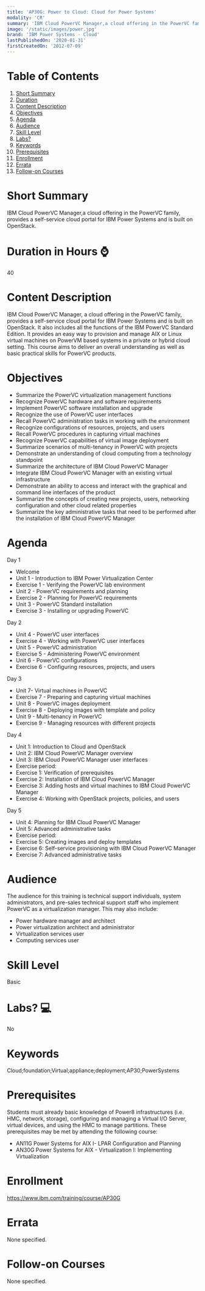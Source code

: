 ```yaml
---
title: 'AP30G: Power to Cloud: Cloud for Power Systems'
modality: 'CR'
summary: 'IBM Cloud PowerVC Manager,a cloud offering in the PowerVC family, provides a self-service cloud portal for IBM Power Systems and is built on OpenStack.'
image: '/static/images/power.jpg'
brand: 'IBM Power Systems - Cloud'
lastPublishedOn: '2020-01-31'
firstCreatedOn: '2012-07-09'
---
```

# Table of Contents
1.  [Short Summary](#short-summary)
2.  [Duration](#duration-in-hours-)
3.  [Content Description](#content-description)
4.  [Objectives](#objectives)
5.  [Agenda](#agenda)
6.  [Audience](#audience)
7.  [Skill Level](#skill-level)
8.  [Labs?](#labs-)
9.  [Keywords](#keywords)
10. [Prerequisites](#prerequisites)
11. [Enrollment](#enrollment)
12. [Errata](#errata)
13. [Follow-on Courses](#follow-on-courses)

# Short Summary
IBM Cloud PowerVC Manager,a cloud offering in the PowerVC family, provides a self-service cloud portal for IBM Power Systems and is built on OpenStack.

# Duration in Hours ⌚
40

# Content Description
<p>IBM Cloud PowerVC Manager, a cloud offering in the PowerVC family, provides a self-service cloud portal for IBM Power Systems and is built on OpenStack. It also includes all the functions of the IBM PowerVC Standard Edition. It provides an easy way to provision and manage AIX or Linux virtual machines on PowerVM based systems in a private or hybrid cloud setting. This course aims to deliver an overall understanding as well as basic practical skills for PowerVC products.</p>

# Objectives
<ul>
	<li>Summarize the PowerVC virtualization management functions</li>
	<li>Recognize PowerVC hardware and software requirements</li>
	<li>Implement PowerVC software installation and upgrade</li>
	<li>Recognize the use of PowerVC user interfaces</li>
	<li>Recall PowerVC administration tasks in working with the environment</li>
	<li>Recognize configurations of resources, projects, and users</li>
	<li>Recall PowerVC procedures in capturing virtual machines</li>
	<li>Recognize PowerVC capabilities of virtual image deployment</li>
	<li>Summarize scenarios of multi-tenancy in PowerVC with projects</li>
	<li>Demonstrate an understanding of cloud computing from a technology standpoint</li>
	<li>Summarize the architecture of IBM Cloud PowerVC Manager</li>
	<li>Integrate IBM Cloud PowerVC Manager with an existing virtual infrastructure</li>
	<li>Demonstrate an ability to access and interact with the graphical and command line interfaces of the product</li>
	<li>Summarize the concepts of creating new projects, users, networking configuration and other cloud related properties</li>
	<li>Summarize the key administrative tasks that need to be performed after the installation of IBM Cloud PowerVC Manager</li>
</ul>

# Agenda
<p>Day 1</p><ul><li>Welcome</li><li>Unit 1 - Introduction to IBM Power Virtualization Center</li><li>Exercise 1 - Verifying the PowerVC lab environment</li><li>Unit 2 - PowerVC requirements and planning</li><li>Exercise 2 - Planning for PowerVC requirements</li><li>Unit 3 - PowerVC Standard installation</li><li>Exercise 3 - Installing or upgrading PowerVC</li></ul><p>Day 2</p><ul><li>Unit 4 - PowerVC user interfaces</li><li>Exercise 4 - Working with PowerVC user interfaces</li><li>Unit 5 - PowerVC administration</li><li>Exercise 5 - Administering PowerVC environment</li><li>Unit 6 - PowerVC configurations</li><li>Exercise 6 - Configuring resources, projects, and users</li></ul><p>Day 3</p><ul><li>Unit 7- Virtual machines in PowerVC</li><li>Exercise 7 - Preparing and capturing virtual machines</li><li>Unit 8 - PowerVC images deployment</li><li>Exercise 8 - Deploying images with template and policy</li><li>Unit 9 - Multi-tenancy in PowerVC</li><li>Exercise 9 - Managing resources with different projects</li></ul><p>Day 4</p><ul><li>Unit 1: Introduction to Cloud and OpenStack</li><li>Unit 2: IBM Cloud PowerVC Manager overview</li><li>Unit 3: IBM Cloud PowerVC Manager user interfaces</li><li>Exercise period:</li><li>Exercise 1: Verification of prerequisites</li><li>Exercise 2: Installation of IBM Cloud PowerVC Manager</li><li>Exercise 3: Adding hosts and virtual machines to IBM Cloud PowerVC Manager</li><li>Exercise 4: Working with OpenStack projects, policies, and users</li></ul><p>Day 5</p><ul><li>Unit 4: Planning for IBM Cloud PowerVC Manager</li><li>Unit 5: Advanced administrative tasks</li><li>Exercise period:</li><li>Exercise 5: Creating images and deploy templates</li><li>Exercise 6: Self-service provisioning with IBM Cloud PowerVC Manager</li><li>Exercise 7: Advanced administrative tasks</li></ul>

# Audience
<p>The audience for this training is technical support individuals, system administrators, and pre-sales technical support staff who implement PowerVC as a virtualization manager. This may also include:</p>

<ul>
	<li>Power hardware manager and architect</li>
	<li>Power virtualization architect and administrator</li>
	<li>Virtualization services user</li>
	<li>Computing services user</li>
</ul>

# Skill Level
Basic

# Labs? 💻
No

# Keywords
Cloud;foundation;Virtual;appliance;deployment;AP30;PowerSystems

# Prerequisites
<p>Students must already basic knowledge of Power8 infrastructures (i.e. HMC, network, storage), configuring and managing a Virtual I/O Server, virtual devices, and using the HMC to manage partitions. These prerequisites may be met by attending the following course:</p>

<ul>
	<li>AN11G Power Systems for AIX I- LPAR Configuration and Planning</li>
	<li>AN30G Power Systems for AIX - Virtualization I: Implementing Virtualization</li>
</ul>

# Enrollment
https://www.ibm.com/training/course/AP30G

# Errata
None specified.

# Follow-on Courses
None specified.

